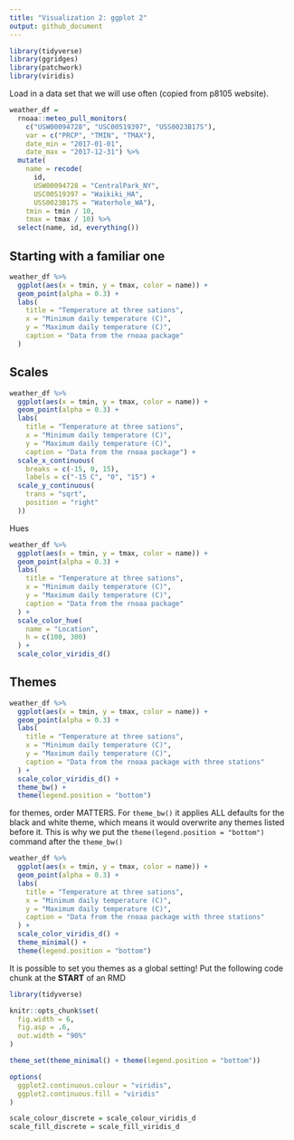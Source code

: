 ```yaml
---
title: "Visualization 2: ggplot 2"
output: github_document
---
```


```r
library(tidyverse)
library(ggridges)
library(patchwork)
library(viridis)
```

Load in a data set that we will use often (copied from p8105 website).

```r
weather_df = 
  rnoaa::meteo_pull_monitors(
    c("USW00094728", "USC00519397", "USS0023B17S"),
    var = c("PRCP", "TMIN", "TMAX"), 
    date_min = "2017-01-01",
    date_max = "2017-12-31") %>%
  mutate(
    name = recode(
      id, 
      USW00094728 = "CentralPark_NY", 
      USC00519397 = "Waikiki_HA",
      USS0023B17S = "Waterhole_WA"),
    tmin = tmin / 10,
    tmax = tmax / 10) %>%
  select(name, id, everything())
```

## Starting with a familiar one

```r
weather_df %>%  
  ggplot(aes(x = tmin, y = tmax, color = name)) +
  geom_point(alpha = 0.3) +
  labs(
    title = "Temperature at three sations",
    x = "Minimum daily temperature (C)",
    y = "Maximum daily temperature (C)",
    caption = "Data from the rnoaa package"
  )
```

## Scales

```r
weather_df %>% 
  ggplot(aes(x = tmin, y = tmax, color = name)) +
  geom_point(alpha = 0.3) +
  labs(
    title = "Temperature at three sations",
    x = "Minimum daily temperature (C)",
    y = "Maximum daily temperature (C)",
    caption = "Data from the rnoaa package") +
  scale_x_continuous(
    breaks = c(-15, 0, 15),
    labels = c("-15 C", "0", "15") +
  scale_y_continuous(
    trans = "sqrt", 
    position = "right"
  ))
```

Hues

```r
weather_df %>% 
  ggplot(aes(x = tmin, y = tmax, color = name)) +
  geom_point(alpha = 0.3) +
  labs(
    title = "Temperature at three sations",
    x = "Minimum daily temperature (C)",
    y = "Maximum daily temperature (C)",
    caption = "Data from the rnoaa package"
  ) +
  scale_color_hue(
    name = "Location",
    h = c(100, 300)
  ) +
  scale_color_viridis_d()
```


## Themes

```r
weather_df %>% 
  ggplot(aes(x = tmin, y = tmax, color = name)) +
  geom_point(alpha = 0.3) +
  labs(
    title = "Temperature at three sations",
    x = "Minimum daily temperature (C)",
    y = "Maximum daily temperature (C)",
    caption = "Data from the rnoaa package with three stations"
  ) +
  scale_color_viridis_d() +
  theme_bw() +
  theme(legend.position = "bottom")
```

for themes, order MATTERS. For `theme_bw()` it applies ALL defaults for the black and white theme, which means it would overwrite any themes listed before it. This is why we put the `theme(legend.position = "bottom")` command after the `theme_bw()`

```r
weather_df %>% 
  ggplot(aes(x = tmin, y = tmax, color = name)) +
  geom_point(alpha = 0.3) +
  labs(
    title = "Temperature at three sations",
    x = "Minimum daily temperature (C)",
    y = "Maximum daily temperature (C)",
    caption = "Data from the rnoaa package with three stations"
  ) +
  scale_color_viridis_d() +
  theme_minimal() +
  theme(legend.position = "bottom")
```

It is possible to set you themes as a global setting! Put the following code chunk at the **START** of an RMD

```r
library(tidyverse)

knitr::opts_chunk$set(
  fig.width = 6,
  fig.asp = .6,
  out.width = "90%"
)

theme_set(theme_minimal() + theme(legend.position = "bottom"))

options(
  ggplot2.continuous.colour = "viridis",
  ggplot2.continuous.fill = "viridis"
)

scale_colour_discrete = scale_colour_viridis_d
scale_fill_discrete = scale_fill_viridis_d
```








